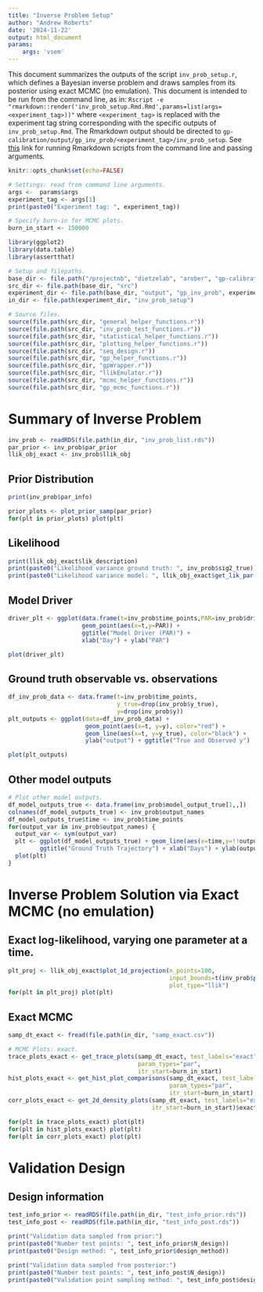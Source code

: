 ```yaml
---
title: "Inverse Problem Setup"
author: "Andrew Roberts"
date: '2024-11-22'
output: html_document
params:
    args: 'vsem'
---
```


This document summarizes the outputs of the script `inv_prob_setup.r`, which 
defines a Bayesian inverse problem and draws samples from its posterior 
using exact MCMC (no emulation). This document is intended to be run from 
the command line, as in:
`Rscript -e "rmarkdown::render('inv_prob_setup.Rmd.Rmd',params=list(args=<experiment_tag>))"`
where `<experiment_tag>` is replaced with the experiment tag string corresponding
with the specific outputs of `inv_prob_setup.Rmd`. The Rmarkdown output should 
be directed to 
`gp-calibration/output/gp_inv_prob/<experiment_tag>/inv_prob_setup`. See 
[this](https://stackoverflow.com/questions/49904943/run-rmarkdown-with-arguments-on-the-command-line)
link for running Rmarkdown scripts from the command line and passing arguments.

```r
knitr::opts_chunk$set(echo=FALSE)

# Settings: read from command line arguments.
args <-  params$args
experiment_tag <- args[1]
print(paste0("Experiment tag: ", experiment_tag))

# Specify burn-in for MCMC plots.
burn_in_start <- 150000
```

```r
library(ggplot2)
library(data.table)
library(assertthat)

# Setup and filepaths.
base_dir <- file.path("/projectnb", "dietzelab", "arober", "gp-calibration")
src_dir <- file.path(base_dir, "src")
experiment_dir <- file.path(base_dir, "output", "gp_inv_prob", experiment_tag)
in_dir <- file.path(experiment_dir, "inv_prob_setup")

# Source files.
source(file.path(src_dir, "general_helper_functions.r"))
source(file.path(src_dir, "inv_prob_test_functions.r"))
source(file.path(src_dir, "statistical_helper_functions.r"))
source(file.path(src_dir, "plotting_helper_functions.r"))
source(file.path(src_dir, "seq_design.r"))
source(file.path(src_dir, "gp_helper_functions.r"))
source(file.path(src_dir, "gpWrapper.r"))
source(file.path(src_dir, "llikEmulator.r"))
source(file.path(src_dir, "mcmc_helper_functions.r"))
source(file.path(src_dir, "gp_mcmc_functions.r"))
```

# Summary of Inverse Problem 
```r
inv_prob <- readRDS(file.path(in_dir, "inv_prob_list.rds"))
par_prior <- inv_prob$par_prior
llik_obj_exact <- inv_prob$llik_obj
```

## Prior Distribution
```r
print(inv_prob$par_info)

prior_plots <- plot_prior_samp(par_prior)
for(plt in prior_plots) plot(plt)
```

## Likelihood
```r
print(llik_obj_exact$lik_description)
print(paste0("Likelihood variance ground truth: ", inv_prob$sig2_true))
print(paste0("Likelihood variance model: ", llik_obj_exact$get_lik_par()[1]))
```

## Model Driver
```r
driver_plt <- ggplot(data.frame(t=inv_prob$time_points,PAR=inv_prob$driver)) + 
                     geom_point(aes(x=t,y=PAR)) + 
                     ggtitle("Model Driver (PAR)") + 
                     xlab("Day") + ylab("PAR")

plot(driver_plt)
```

## Ground truth observable vs. observations
```r
df_inv_prob_data <- data.frame(t=inv_prob$time_points, 
                               y_true=drop(inv_prob$y_true), 
                               y=drop(inv_prob$y))
plt_outputs <- ggplot(data=df_inv_prob_data) +
                      geom_point(aes(x=t, y=y), color="red") + 
                      geom_line(aes(x=t, y=y_true), color="black") + 
                      ylab("output") + ggtitle("True and Observed y")

plot(plt_outputs)
```

## Other model outputs
```r
# Plot other model outputs. 
df_model_outputs_true <- data.frame(inv_prob$model_output_true[1,,])
colnames(df_model_outputs_true) <- inv_prob$output_names
df_model_outputs_true$time <- inv_prob$time_points
for(output_var in inv_prob$output_names) {
  output_var <- sym(output_var)
  plt <- ggplot(df_model_outputs_true) + geom_line(aes(x=time,y=!!output_var)) + 
         ggtitle("Ground Truth Trajectory") + xlab("Days") + ylab(output_var)
  plot(plt)
}

```

# Inverse Problem Solution via Exact MCMC (no emulation)

## Exact log-likelihood, varying one parameter at a time. 
```r
plt_proj <- llik_obj_exact$plot_1d_projection(n_points=100, 
                                              input_bounds=t(inv_prob$par_prior[,c("param1","param2")]), 
                                              plot_type="llik")
for(plt in plt_proj) plot(plt)
```

## Exact MCMC
```r
samp_dt_exact <- fread(file.path(in_dir, "samp_exact.csv"))

# MCMC Plots: exact. 
trace_plots_exact <- get_trace_plots(samp_dt_exact, test_labels="exact", 
                                     param_types="par",
                                     itr_start=burn_in_start)
hist_plots_exact <- get_hist_plot_comparisons(samp_dt_exact, test_labels="exact", 
                                              param_types="par", 
                                              itr_start=burn_in_start)
corr_plots_exact <- get_2d_density_plots(samp_dt_exact, test_labels="exact", 
                                         itr_start=burn_in_start)$exact

for(plt in trace_plots_exact) plot(plt) 
for(plt in hist_plots_exact) plot(plt)
for(plt in corr_plots_exact) plot(plt)
```

# Validation Design

## Design information
```r
test_info_prior <- readRDS(file.path(in_dir, "test_info_prior.rds"))
test_info_post <- readRDS(file.path(in_dir, "test_info_post.rds"))

print("Validation data sampled from prior:")
print(paste0("Number test points: ", test_info_prior$N_design))
print(paste0("Design method: ", test_info_prior$design_method))

print("Validation data sampled from posterior:")
print(paste0("Number test points: ", test_info_post$N_design))
print(paste0("Validation point sampling method: ", test_info_post$design_method))
```